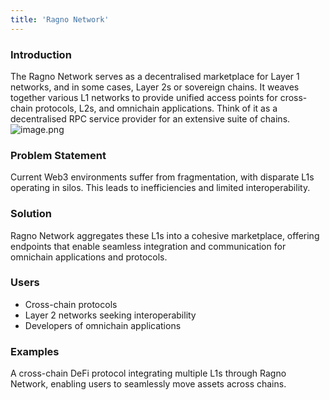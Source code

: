 ```yaml
---
title: 'Ragno Network'
---
```



### **Introduction**

The Ragno Network serves as a decentralised marketplace for Layer 1 networks, and in some cases, Layer 2s or sovereign chains. It weaves together various L1 networks to provide unified access points for cross-chain protocols, L2s, and omnichain applications. Think of it as a decentralised RPC service provider for an extensive suite of chains.
![image.png](/images/ragno-network.png)

### **Problem Statement**

Current Web3 environments suffer from fragmentation, with disparate L1s operating in silos. This leads to inefficiencies and limited interoperability.

### **Solution**

Ragno Network aggregates these L1s into a cohesive marketplace, offering endpoints that enable seamless integration and communication for omnichain applications and protocols.

### **Users**

- Cross-chain protocols
- Layer 2 networks seeking interoperability
- Developers of omnichain applications

### **Examples**

A cross-chain DeFi protocol integrating multiple L1s through Ragno Network, enabling users to seamlessly move assets across chains.
